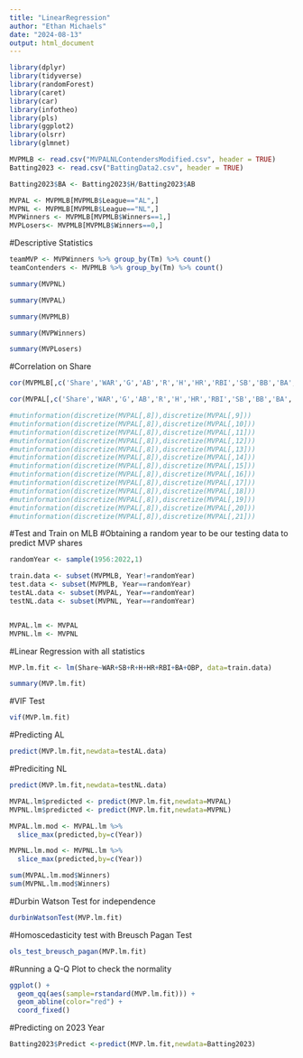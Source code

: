 ---
title: "LinearRegression"
author: "Ethan Michaels"
date: "2024-08-13"
output: html_document
---
```{r}
library(dplyr)
library(tidyverse)
library(randomForest)
library(caret)
library(car)
library(infotheo)
library(pls)
library(ggplot2)
library(olsrr)
library(glmnet)
```

```{r}
MVPMLB <- read.csv("MVPALNLContendersModified.csv", header = TRUE)
Batting2023 <- read.csv("BattingData2.csv", header = TRUE)
```

```{r}
Batting2023$BA <- Batting2023$H/Batting2023$AB
```

```{r}
MVPAL <- MVPMLB[MVPMLB$League=="AL",]
MVPNL <- MVPMLB[MVPMLB$League=="NL",]
MVPWinners <- MVPMLB[MVPMLB$Winners==1,]
MVPLosers<- MVPMLB[MVPMLB$Winners==0,]
```

#Descriptive Statistics 
```{r}
teamMVP <- MVPWinners %>% group_by(Tm) %>% count()
teamContenders <- MVPMLB %>% group_by(Tm) %>% count()

```

```{r}
summary(MVPNL)
```

```{r}
summary(MVPAL)

```

```{r}
summary(MVPMLB)

```
```{r}
summary(MVPWinners)
```

```{r}
summary(MVPLosers)
```


#Correlation on Share 
```{r}
cor(MVPMLB[,c('Share','WAR','G','AB','R','H','HR','RBI','SB','BB','BA','OBP','SLG','OPS')])
```

```{r}
cor(MVPAL[,c('Share','WAR','G','AB','R','H','HR','RBI','SB','BB','BA','OBP','SLG','OPS')])
```

```{r}
#mutinformation(discretize(MVPAL[,8]),discretize(MVPAL[,9]))
#mutinformation(discretize(MVPAL[,8]),discretize(MVPAL[,10]))
#mutinformation(discretize(MVPAL[,8]),discretize(MVPAL[,11]))
#mutinformation(discretize(MVPAL[,8]),discretize(MVPAL[,12]))
#mutinformation(discretize(MVPAL[,8]),discretize(MVPAL[,13]))
#mutinformation(discretize(MVPAL[,8]),discretize(MVPAL[,14]))
#mutinformation(discretize(MVPAL[,8]),discretize(MVPAL[,15]))
#mutinformation(discretize(MVPAL[,8]),discretize(MVPAL[,16]))
#mutinformation(discretize(MVPAL[,8]),discretize(MVPAL[,17]))
#mutinformation(discretize(MVPAL[,8]),discretize(MVPAL[,18]))
#mutinformation(discretize(MVPAL[,8]),discretize(MVPAL[,19]))
#mutinformation(discretize(MVPAL[,8]),discretize(MVPAL[,20]))
#mutinformation(discretize(MVPAL[,8]),discretize(MVPAL[,21]))
```

#Test and Train on MLB
#Obtaining a random year to be our testing data to predict MVP shares
```{r}
randomYear <- sample(1956:2022,1)
```

```{r}
train.data <- subset(MVPMLB, Year!=randomYear)
test.data <- subset(MVPMLB, Year==randomYear)
testAL.data <- subset(MVPAL, Year==randomYear)
testNL.data <- subset(MVPNL, Year==randomYear)


MVPAL.lm <- MVPAL
MVPNL.lm <- MVPNL
```

#Linear Regression with all statistics 
```{r}
MVP.lm.fit <- lm(Share~WAR+SB+R+H+HR+RBI+BA+OBP, data=train.data)
```

```{r}
summary(MVP.lm.fit)
```
#VIF Test
```{r}
vif(MVP.lm.fit)
```
#Predicting AL
```{r}
predict(MVP.lm.fit,newdata=testAL.data)
```
#Prediciting NL
```{r}
predict(MVP.lm.fit,newdata=testNL.data)
```

```{r}
MVPAL.lm$predicted <- predict(MVP.lm.fit,newdata=MVPAL)
MVPNL.lm$predicted <- predict(MVP.lm.fit,newdata=MVPNL)

```

```{r}
MVPAL.lm.mod <- MVPAL.lm %>%
  slice_max(predicted,by=c(Year))
```

```{r}
MVPNL.lm.mod <- MVPNL.lm %>%
  slice_max(predicted,by=c(Year))
```

```{r}
sum(MVPAL.lm.mod$Winners)
sum(MVPNL.lm.mod$Winners)
```
#Durbin Watson Test for independence
```{r}
durbinWatsonTest(MVP.lm.fit)
```

#Homoscedasticity test with Breusch Pagan Test
```{r}
ols_test_breusch_pagan(MVP.lm.fit)
```

#Running a Q-Q Plot to check the normality
```{r}
ggplot() +
  geom_qq(aes(sample=rstandard(MVP.lm.fit))) +
  geom_abline(color="red") +
  coord_fixed()
```
#Predicting on 2023 Year
```{r}
Batting2023$Predict <-predict(MVP.lm.fit,newdata=Batting2023)

```

